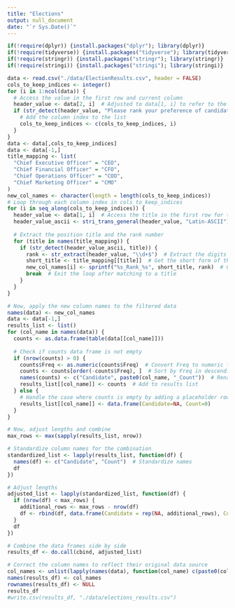 ```yaml
---
title: "Elections"
output: null_document
date: "`r Sys.Date()`"
---
```


```r
if(!require(dplyr)) {install.packages("dplyr"); library(dplyr)}
if(!require(tidyverse)) {install.packages("tidyverse"); library(tidyverse)}
if(!require(stringr)) {install.packages("stringr"); library(stringr)}
if(!require(stringi)) {install.packages("stringi"); library(stringi)}
```

```r
data <- read.csv("./data/ElectionResults.csv", header = FALSE)
cols_to_keep_indices <- integer()
for (i in 1:ncol(data)) {
  # Access the value in the first row and current column
  header_value <- data[2, i]  # Adjusted to data[1, i] to refer to the first row, considering header=FALSE
  if (str_detect(header_value, "Please rank your preference of candidates for")) {
    # Add the column index to the list
    cols_to_keep_indices <- c(cols_to_keep_indices, i)
  }
}
data <- data[,cols_to_keep_indices]
data <- data[-1,]
title_mapping <- list(
  "Chief Executive Officer" = "CEO",
  "Chief Financial Officer" = "CFO",
  "Chief Operations Officer" = "COO",
  "Chief Marketing Officer" = "CMO"
)
new_col_names <- character(length = length(cols_to_keep_indices))
# Loop through each column index in cols_to_keep_indices
for (i in seq_along(cols_to_keep_indices)) {
  header_value <- data[1, i]  # Access the title in the first row for the current column
  header_value_ascii <- stri_trans_general(header_value, "Latin-ASCII")
  
  # Extract the position title and the rank number
  for (title in names(title_mapping)) {
    if (str_detect(header_value_ascii, title)) {
      rank <- str_extract(header_value, "\\d+$")  # Extract the digits at the end
      short_title <- title_mapping[[title]]  # Get the short form of the title
      new_col_names[i] <- sprintf("%s_Rank_%s", short_title, rank)  # Create new name format
      break  # Exit the loop after matching to a title
    }
  }
}

# Now, apply the new column names to the filtered data
names(data) <- new_col_names
data <- data[-1,]
results_list <- list()
for (col_name in names(data)) {
  counts <- as.data.frame(table(data[[col_name]]))
  
  # Check if counts data frame is not empty
  if (nrow(counts) > 0) {
    counts$Freq <- as.numeric(counts$Freq)  # Convert Freq to numeric for sorting
    counts <- counts[order(-counts$Freq), ]  # Sort by Freq in descending order
    names(counts) <- c("Candidate", paste0(col_name, "_Count"))  # Rename columns
    results_list[[col_name]] <- counts  # Add to results list
  } else {
    # Handle the case where counts is empty by adding a placeholder row if needed
    results_list[[col_name]] <- data.frame(Candidate=NA, Count=0)
  }
}

# Now, adjust lengths and combine
max_rows <- max(sapply(results_list, nrow))

# Standardize column names for the combination
standardized_list <- lapply(results_list, function(df) {
  names(df) <- c("Candidate", "Count")  # Standardize names
  df
})

# Adjust lengths
adjusted_list <- lapply(standardized_list, function(df) {
  if (nrow(df) < max_rows) {
    additional_rows <- max_rows - nrow(df)
    df <- rbind(df, data.frame(Candidate = rep(NA, additional_rows), Count = rep(NA, additional_rows)))
  }
  df
})

# Combine the data frames side by side
results_df <- do.call(cbind, adjusted_list)

# Correct the column names to reflect their original data source
col_names <- unlist(lapply(names(data), function(col_name) c(paste0(col_name, "_Candidate"), paste0(col_name, "_Count"))))
names(results_df) <- col_names
rownames(results_df) <- NULL
results_df
#write.csv(results_df, "./data/elections_results.csv")
```